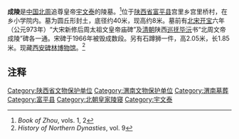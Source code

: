 '''成陵'''是[[中国|中国]][[北周|北周]]追尊皇帝[[宇文泰|宇文泰]]的陵墓。<ref>''Book of Zhou'', vols. 1, 2{{cite web |url=http://ef.cdpa.nsysu.edu.tw/ccw/02/cho1.htm |title=存档副本 |accessdate=2008-05-11  |deadurl=yes |archiveurl=https://web.archive.org/web/20080511121825/http://ef.cdpa.nsysu.edu.tw/ccw/02/cho1.htm |archivedate=2008-05-11 }}</ref>位于[[陕西省|陕西省]][[富平县|富平县]]宫里乡宫里桥村，在乡小学院内。墓为圆丘形封土，底径约40米，现高约8米。墓前有[[北宋|北宋]][[开宝|开宝]]六年（公元973年）“大宋新修后周太祖文皇帝庙碑”及[[清朝|清朝]]陕西[[巡抚|巡抚]][[毕沅|毕沅]]书“北周文帝成陵”碑各一通。宋碑于1966年被毁成数段。另有石蹲狮一件，高2.05米，长1.85米。现藏[[西安碑林博物馆|西安碑林博物馆]]。<ref>''History of Northern Dynasties'', vol. 9{{cite web |url=http://ef.cdpa.nsysu.edu.tw/ccw/02/bs02.htm |title=存档副本 |accessdate=2006-10-18  |deadurl=yes |archiveurl=https://web.archive.org/web/20071011075317/http://ef.cdpa.nsysu.edu.tw/ccw/02/bs02.htm |archivedate=2007-10-11 }}</ref>

==注释==
<references/>
{{渭南市文物保护单位}}
[[Category:陕西省文物保护单位|Category:陕西省文物保护单位]]
[[Category:渭南文物保护单位|Category:渭南文物保护单位]]
[[Category:渭南墓葬|Category:渭南墓葬]]
[[Category:富平县|Category:富平县]]
[[Category:北朝皇家陵寝|Category:北朝皇家陵寝]]
[[Category:宇文泰|Category:宇文泰]]
